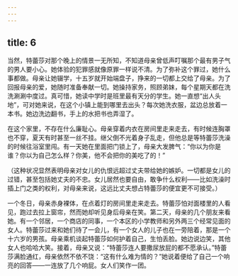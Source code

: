```yaml
---
---
---
```

title: 6
---




当然，特蕾莎对那个晚上的情景一无所知，不知道母亲曾低声叮嘱那个最有男子气的男人要小心。她体验的犯罪感就像原罪一样说不清。为了弥补这个罪过，她什么事都做。母亲让她辍学，十五岁就开始端盘子，挣来的一切都上交给了母亲。为了回报母亲的爱，她随时准备奉献一切。她操持家务，照顾弟妹，每个星期天都在洗洗涮涮中度过。真可惜，她读中学时是班里最有天分的学生。她一直想“出人头地”，可对她来说，在这个小镇上能到哪里去出头？每次她洗衣服，盆边总放着一本书。她边洗边翻书，手上的水把书也弄湿了。

在这个家里，不存在什么廉耻心。母亲穿着内衣在房间里走来走去，有时候连胸罩也不穿，夏天有时甚至一丝不挂。继父倒不光着身子乱走，但他总是等特蕾莎洗澡的时候往浴室里闯。有一天她在里面把门锁上了，母亲大发脾气：“你以为你是谁？你以为自己怎么样？你美，他不会把你的美吃了的！”

（这种状况显然表明母亲对女儿的仇恨远超过丈夫带给她的嫉妒。一切都是女儿的过错，甚至包括她丈夫的不忠。女儿居然也要自由，敢争什么权利——比如洗澡时插上门之类的权利，对母亲来说，这远比丈夫想占特蕾莎的便宜更不可接受。）

一个冬日，母亲赤身裸体，在点着灯的房间里走来走去。特蕾莎怕对面楼里的人看见，跑过去拉上窗帘，然而她却听见身后母亲在笑。第二天，母亲的几个朋友来看她。有一个邻居，一个商店的同事，一个本区的小学教师和另外两三个经常见面的女人。特蕾莎过来和她们待了一会儿，有一个女人的儿子也在一旁陪着，那是一个十六岁的男孩。母亲乘机谈起特蕾莎如何护着自己，生怕丢脸。她边说边笑，其他女人也哈哈大笑。接着，母亲又说：“特蕾莎连人要撒尿放屁的都不愿承认。”特蕾莎满脸通红，母亲依然不依不饶：“这有什么难为情的？”她说着便给了自己一个响亮的回答——一连放了几个响屁。女人们笑作一团。